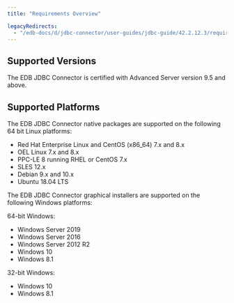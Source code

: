 ```yaml
---
title: "Requirements Overview"

legacyRedirects:
  - "/edb-docs/d/jdbc-connector/user-guides/jdbc-guide/42.2.12.3/requirements_overview.html"
---
```


<div id="requirements_overview" class="registered_link"></div>

## Supported Versions

The EDB JDBC Connector is certified with Advanced Server version 9.5 and above.

## Supported Platforms

The EDB JDBC Connector native packages are supported on the following 64 bit Linux platforms:

-   Red Hat Enterprise Linux and CentOS (x86_64) 7.x and 8.x
-   OEL Linux 7.x and 8.x
-   PPC-LE 8 running RHEL or CentOS 7.x
-   SLES 12.x
-   Debian 9.x and 10.x
-   Ubuntu 18.04 LTS

The EDB JDBC Connector graphical installers are supported on the following Windows platforms:

64-bit Windows:

-   Windows Server 2019
-   Windows Server 2016
-   Windows Server 2012 R2
-   Windows 10
-   Windows 8.1

32-bit Windows:

-   Windows 10
-   Windows 8.1
